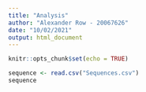 ```yaml
---
title: "Analysis"
author: "Alexander Row - 20067626"
date: "10/02/2021"
output: html_document
---
```


```r
knitr::opts_chunk$set(echo = TRUE)
```

```r
sequence <- read.csv("Sequences.csv")
sequence
```